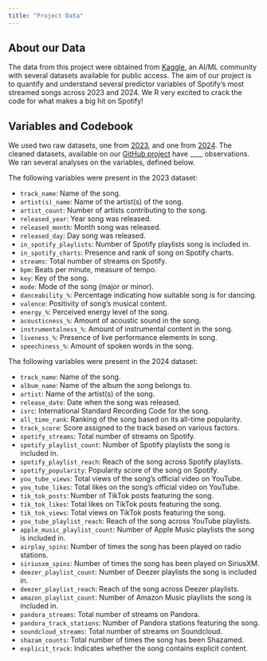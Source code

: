 ```yaml
---
title: "Project Data"
---
```


## About our Data 

The data from this project were obtained from [Kaggle](https://www.kaggle.com/), an AI/ML community with several datasets available for public access. The aim of our project is to quantify and understand several predictor variables of Spotify's most streamed songs across 2023 and 2024. We R very excited to crack the code for what makes a big hit on Spotify!

## Variables and Codebook 

We used two raw datasets, one from [2023](https://www.kaggle.com/datasets/nelgiriyewithana/top-spotify-songs-2023), and one from [2024](https://www.kaggle.com/datasets/nelgiriyewithana/most-streamed-spotify-songs-2024). The cleaned datasets, available on our [GitHub project](https://github.com/akgorman/spotify_data.github.io.git) have ____ observations. We ran several analyses on the variables, defined below. 

The following variables were present in the 2023 dataset:

* `track_name`: Name of the song.
* `artist(s)_name`: Name of the artist(s) of the song.
* `artist_count`: Number of artists contributing to the song.
* `released_year`: Year song was released.
* `released_month`: Month song was released.
* `released_day`: Day song was released.
* `in_spotify_playlists`: Number of Spotify playlists song is included in.
* `in_spotify_charts`: Presence and rank of song on Spotify charts.
* `streams`: Total number of streams on Spotify.
* `bpm`: Beats per minute, measure of tempo.
* `key`: Key of the song.
* `mode`: Mode of the song (major or minor).
* `danceability_%`: Percentage indicating how suitable song is for dancing.
* `valence`: Positivity of song's musical content.
* `energy_%`: Perceived energy level of the song.
* `acousticness_%`: Amount of acoustic sound in the song.
* `instrumentalness_%`: Amount of instrumental content in the song.
* `liveness_%`: Presence of live performance elements in song.
* `speechiness_%`: Amount of spoken words in the song.

The following variables were present in the 2024 dataset:

- `track_name`: Name of the song.
- `album_name`: Name of the album the song belongs to.
- `artist`: Name of the artist(s) of the song.
- `release_date`: Date when the song was released.
- `isrc`: International Standard Recording Code for the song.
- `all_time_rank`: Ranking of the song based on its all-time popularity.
- `track_score`: Score assigned to the track based on various factors.
- `spotify_streams`: Total number of streams on Spotify.
- `spotify_playlist_count`: Number of Spotify playlists the song is included in.
- `spotify_playlist_reach`: Reach of the song across Spotify playlists.
- `spotify_popularity`: Popularity score of the song on Spotify.
- `you_tube_views`: Total views of the song's official video on YouTube.
- `you_tube_likes`: Total likes on the song's official video on YouTube.
- `tik_tok_posts`: Number of TikTok posts featuring the song.
- `tik_tok_likes`: Total likes on TikTok posts featuring the song.
- `tik_tok_views`: Total views on TikTok posts featuring the song.
- `you_tube_playlist_reach`: Reach of the song across YouTube playlists.
- `apple_music_playlist_count`: Number of Apple Music playlists the song is included in.
- `airplay_spins`: Number of times the song has been played on radio stations.
- `siriusxm_spins`: Number of times the song has been played on SiriusXM.
- `deezer_playlist_count`: Number of Deezer playlists the song is included in.
- `deezer_playlist_reach`: Reach of the song across Deezer playlists.
- `amazon_playlist_count`: Number of Amazon Music playlists the song is included in.
- `pandora_streams`: Total number of streams on Pandora.
- `pandora_track_stations`: Number of Pandora stations featuring the song.
- `soundcloud_streams`: Total number of streams on Soundcloud.
- `shazam_counts`: Total number of times the song has been Shazamed.
- `explicit_track`: Indicates whether the song contains explicit content.

